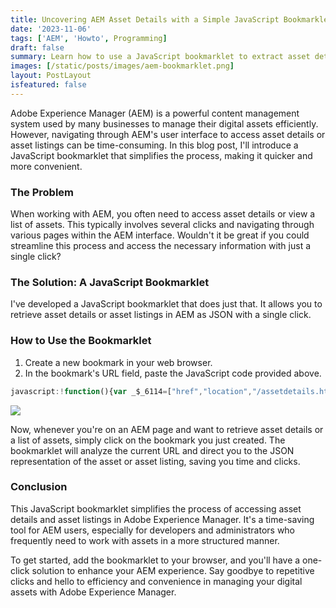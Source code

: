 ```yaml
---
title: Uncovering AEM Asset Details with a Simple JavaScript Bookmarklet
date: '2023-11-06'
tags: ['AEM', 'Howto', Programming]
draft: false
summary: Learn how to use a JavaScript bookmarklet to extract asset details from different AEM consoles.
images: [/static/posts/images/aem-bookmarklet.png]
layout: PostLayout
isfeatured: false
---
```


Adobe Experience Manager (AEM) is a powerful content management system used by many businesses to manage their digital assets efficiently. However, navigating through AEM's user interface to access asset details or asset listings can be time-consuming. In this blog post, I'll introduce a JavaScript bookmarklet that simplifies the process, making it quicker and more convenient.

### The Problem

When working with AEM, you often need to access asset details or view a list of assets. This typically involves several clicks and navigating through various pages within the AEM interface. Wouldn't it be great if you could streamline this process and access the necessary information with just a single click?

### The Solution: A JavaScript Bookmarklet

I've developed a JavaScript bookmarklet that does just that. It allows you to retrieve asset details or asset listings in AEM as JSON with a single click.

### How to Use the Bookmarklet

1. Create a new bookmark in your web browser.
2. In the bookmark's URL field, paste the JavaScript code provided above.

```JavaScript
javascript:!function(){var _$_6114=["href","location","/assetdetails.html","indexOf","","replace",".-1.infinity.json","/assets.html"];var _0x97D0=window[_$_6114[1]][_$_6114[0]],_0x97DA=_$_6114[2];if(-1!== _0x97D0[_$_6114[3]](_0x97DA)){var _0x97E4=_0x97D0[_$_6114[5]](_0x97DA,_$_6114[4]);window[_$_6114[1]][_$_6114[0]]= _0x97E4+ _$_6114[6]}else {if(-1!== _0x97D0[_$_6114[3]](_$_6114[7])){var _0x97E4=_0x97D0[_$_6114[5]](/assets.html/,_$_6114[4]);window[_$_6114[1]][_$_6114[0]]= _0x97E4+ _$_6114[6]}}}();
```

![](/static/posts/images/aem-bookmarklet.png)

Now, whenever you're on an AEM page and want to retrieve asset details or a list of assets, simply click on the bookmark you just created. The bookmarklet will analyze the current URL and direct you to the JSON representation of the asset or asset listing, saving you time and clicks.

### Conclusion

This JavaScript bookmarklet simplifies the process of accessing asset details and asset listings in Adobe Experience Manager. It's a time-saving tool for AEM users, especially for developers and administrators who frequently need to work with assets in a more structured manner.

To get started, add the bookmarklet to your browser, and you'll have a one-click solution to enhance your AEM experience. Say goodbye to repetitive clicks and hello to efficiency and convenience in managing your digital assets with Adobe Experience Manager.
